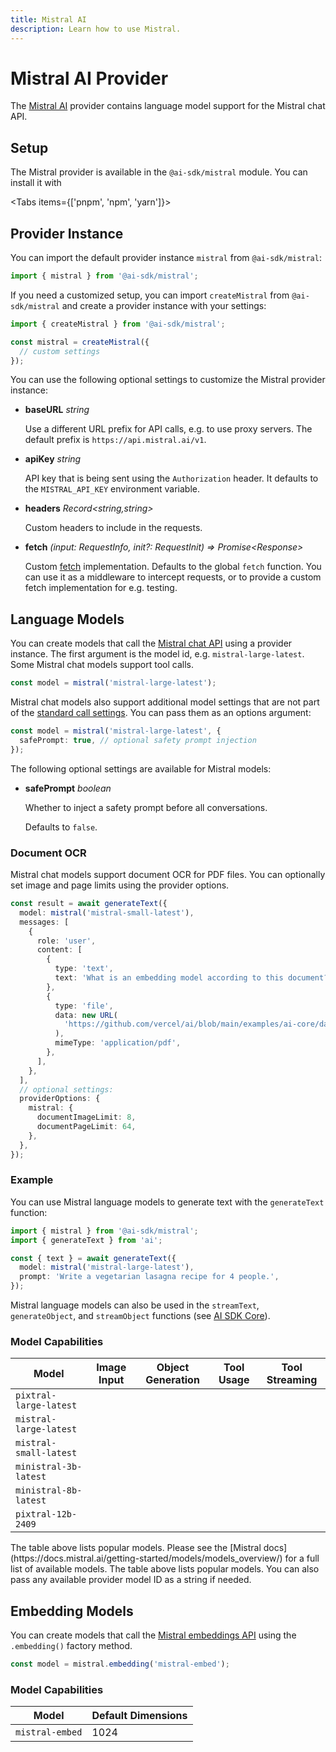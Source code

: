 ```yaml
---
title: Mistral AI
description: Learn how to use Mistral.
---
```


# Mistral AI Provider

The [Mistral AI](https://mistral.ai/) provider contains language model support for the Mistral chat API.

## Setup

The Mistral provider is available in the `@ai-sdk/mistral` module. You can install it with

<Tabs items={['pnpm', 'npm', 'yarn']}>
  <Tab>
    <Snippet text="pnpm add @ai-sdk/mistral" dark />
  </Tab>
  <Tab>
    <Snippet text="npm install @ai-sdk/mistral" dark />
  </Tab>
  <Tab>
    <Snippet text="yarn add @ai-sdk/mistral" dark />
  </Tab>
</Tabs>

## Provider Instance

You can import the default provider instance `mistral` from `@ai-sdk/mistral`:

```ts
import { mistral } from '@ai-sdk/mistral';
```

If you need a customized setup, you can import `createMistral` from `@ai-sdk/mistral`
and create a provider instance with your settings:

```ts
import { createMistral } from '@ai-sdk/mistral';

const mistral = createMistral({
  // custom settings
});
```

You can use the following optional settings to customize the Mistral provider instance:

- **baseURL** _string_

  Use a different URL prefix for API calls, e.g. to use proxy servers.
  The default prefix is `https://api.mistral.ai/v1`.

- **apiKey** _string_

  API key that is being sent using the `Authorization` header.
  It defaults to the `MISTRAL_API_KEY` environment variable.

- **headers** _Record&lt;string,string&gt;_

  Custom headers to include in the requests.

- **fetch** _(input: RequestInfo, init?: RequestInit) => Promise&lt;Response&gt;_

  Custom [fetch](https://developer.mozilla.org/en-US/docs/Web/API/fetch) implementation.
  Defaults to the global `fetch` function.
  You can use it as a middleware to intercept requests,
  or to provide a custom fetch implementation for e.g. testing.

## Language Models

You can create models that call the [Mistral chat API](https://docs.mistral.ai/api/#operation/createChatCompletion) using a provider instance.
The first argument is the model id, e.g. `mistral-large-latest`.
Some Mistral chat models support tool calls.

```ts
const model = mistral('mistral-large-latest');
```

Mistral chat models also support additional model settings that are not part of the [standard call settings](/docs/ai-sdk-core/settings).
You can pass them as an options argument:

```ts
const model = mistral('mistral-large-latest', {
  safePrompt: true, // optional safety prompt injection
});
```

The following optional settings are available for Mistral models:

- **safePrompt** _boolean_

  Whether to inject a safety prompt before all conversations.

  Defaults to `false`.

### Document OCR

Mistral chat models support document OCR for PDF files.
You can optionally set image and page limits using the provider options.

```ts
const result = await generateText({
  model: mistral('mistral-small-latest'),
  messages: [
    {
      role: 'user',
      content: [
        {
          type: 'text',
          text: 'What is an embedding model according to this document?',
        },
        {
          type: 'file',
          data: new URL(
            'https://github.com/vercel/ai/blob/main/examples/ai-core/data/ai.pdf?raw=true',
          ),
          mimeType: 'application/pdf',
        },
      ],
    },
  ],
  // optional settings:
  providerOptions: {
    mistral: {
      documentImageLimit: 8,
      documentPageLimit: 64,
    },
  },
});
```

### Example

You can use Mistral language models to generate text with the `generateText` function:

```ts
import { mistral } from '@ai-sdk/mistral';
import { generateText } from 'ai';

const { text } = await generateText({
  model: mistral('mistral-large-latest'),
  prompt: 'Write a vegetarian lasagna recipe for 4 people.',
});
```

Mistral language models can also be used in the `streamText`, `generateObject`, and `streamObject` functions
(see [AI SDK Core](/docs/ai-sdk-core)).

### Model Capabilities

| Model                  | Image Input         | Object Generation   | Tool Usage          | Tool Streaming      |
| ---------------------- | ------------------- | ------------------- | ------------------- | ------------------- |
| `pixtral-large-latest` | <Check size={18} /> | <Check size={18} /> | <Check size={18} /> | <Check size={18} /> |
| `mistral-large-latest` | <Cross size={18} /> | <Check size={18} /> | <Check size={18} /> | <Check size={18} /> |
| `mistral-small-latest` | <Cross size={18} /> | <Check size={18} /> | <Check size={18} /> | <Check size={18} /> |
| `ministral-3b-latest`  | <Cross size={18} /> | <Check size={18} /> | <Check size={18} /> | <Check size={18} /> |
| `ministral-8b-latest`  | <Cross size={18} /> | <Check size={18} /> | <Check size={18} /> | <Check size={18} /> |
| `pixtral-12b-2409`     | <Check size={18} /> | <Check size={18} /> | <Check size={18} /> | <Check size={18} /> |

<Note>
  The table above lists popular models. Please see the [Mistral
  docs](https://docs.mistral.ai/getting-started/models/models_overview/) for a
  full list of available models. The table above lists popular models. You can
  also pass any available provider model ID as a string if needed.
</Note>

## Embedding Models

You can create models that call the [Mistral embeddings API](https://docs.mistral.ai/api/#operation/createEmbedding)
using the `.embedding()` factory method.

```ts
const model = mistral.embedding('mistral-embed');
```

### Model Capabilities

| Model           | Default Dimensions |
| --------------- | ------------------ |
| `mistral-embed` | 1024               |
